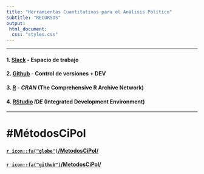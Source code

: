 ```yaml
---
title: "Herramientas Cuantitativas para el Análisis Político"
subtitle: "RECURSOS"
output: 
 html_document:
  css: "styles.css"
---
```


---

#### 1. [Slack](https://slack.com/) - Espacio de trabajo

#### 2. [Github](https://slack.com/) - Control de versiones + DEV 

#### 3. [R](https://cran.r-project.org/) - _CRAN_ (The Comprehensive R Archive Network)

#### 4. [RStudio](https://rstudio.com/products/rstudio/) _IDE_ (Integrated Development Environment)


---

#  #MétodosCiPol

#### [`r icon::fa("globe")`/MetodosCiPol/](https://tuqmano.github.io/MetodosCiPol/)

#### [`r icon::fa("github")`/MetodosCiPol/](https://github.com/TuQmano/MetodosCiPol)




